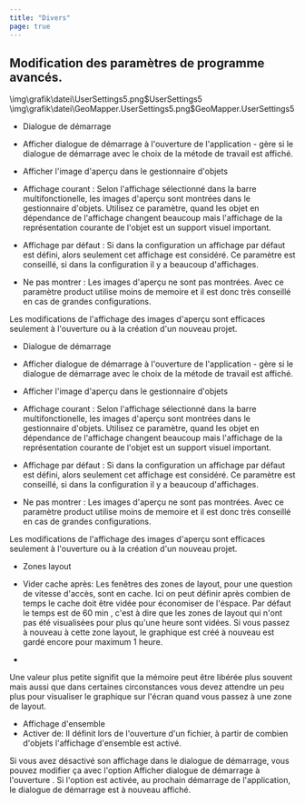 ```yaml
---
title: "Divers"
page: true
---
```

## Modification des param&#232;tres de programme avanc&#233;s.

<GeoDesigner>
<Image>\img\grafik\datei\UserSettings5.png$UserSettings5</Image>
</GeoDesigner>
<GeoMapper>
<Image>\img\grafik\datei\GeoMapper.UserSettings5.png$GeoMapper.UserSettings5</Image>
</GeoMapper>


<GeoDesigner>

- <Bold> Dialogue de d&#233;marrage </Bold> 
- Afficher dialogue de d&#233;marrage &#224; l&#39;ouverture de l&#39;application - g&#232;re si le dialogue de d&#233;marrage avec le choix de la m&#233;tode de travail est affich&#233;.




- <Bold> Afficher l&#39;image d&#39;aper&#231;u dans le gestionnaire d&#39;objets </Bold> 
- <Bold> Affichage courant </Bold> : Selon l&#39;affichage s&#233;lectionn&#233; dans la barre multifonctionelle, les images d&#39;aper&#231;u sont montr&#233;es dans le gestionnaire d&#39;objets. Utilisez ce param&#232;tre, quand les objet en d&#233;pendance de l&#39;affichage changent beaucoup mais l&#39;affichage de la repr&#233;sentation courante de l&#39;objet est un support visuel important.


- <Bold> Affichage par d&#233;faut </Bold> : Si dans la configuration un affichage par d&#233;faut est d&#233;fini, alors seulement cet affichage est consid&#233;r&#233;. Ce param&#232;tre est conseill&#233;, si dans la configuration il y a beaucoup d&#39;affichages. 


- <Bold> Ne pas montrer </Bold> : Les images d&#39;aper&#231;u ne sont pas montr&#233;es. Avec ce param&#232;tre <Placeholder>product</Placeholder> utilise moins de memoire et il est donc tr&#232;s conseill&#233; en cas de grandes configurations.






<Success>
Les modifications de l&#39;affichage des images d&#39;aper&#231;u sont efficaces seulement &#224; l&#39;ouverture ou &#224; la cr&#233;ation d&#39;un nouveau projet.
</Success>

</GeoDesigner>
<GeoMapper>

- <Bold> Dialogue de d&#233;marrage </Bold> 
- Afficher dialogue de d&#233;marrage &#224; l&#39;ouverture de l&#39;application - g&#232;re si le dialogue de d&#233;marrage avec le choix de la m&#233;tode de travail est affich&#233;.




- <Bold> Afficher l&#39;image d&#39;aper&#231;u dans le gestionnaire d&#39;objets </Bold> 
- <Bold> Affichage courant </Bold> : Selon l&#39;affichage s&#233;lectionn&#233; dans la barre multifonctionelle, les images d&#39;aper&#231;u sont montr&#233;es dans le gestionnaire d&#39;objets. Utilisez ce param&#232;tre, quand les objet en d&#233;pendance de l&#39;affichage changent beaucoup mais l&#39;affichage de la repr&#233;sentation courante de l&#39;objet est un support visuel important.


- <Bold> Affichage par d&#233;faut </Bold> : Si dans la configuration un affichage par d&#233;faut est d&#233;fini, alors seulement cet affichage est consid&#233;r&#233;. Ce param&#232;tre est conseill&#233;, si dans la configuration il y a beaucoup d&#39;affichages. 


- <Bold> Ne pas montrer </Bold> : Les images d&#39;aper&#231;u ne sont pas montr&#233;es. Avec ce param&#232;tre <Placeholder>product</Placeholder> utilise moins de memoire et il est donc tr&#232;s conseill&#233; en cas de grandes configurations.






<Success>
Les modifications de l&#39;affichage des images d&#39;aper&#231;u sont efficaces seulement &#224; l&#39;ouverture ou &#224; la cr&#233;ation d&#39;un nouveau projet.
</Success>


- <Bold> Zones layout </Bold> 
- <Bold> Vider cache apr&#232;s: </Bold>  Les fen&#234;tres des zones de layout, pour une question de vitesse d&#39;acc&#232;s, sont en cache. Ici on peut d&#233;finir apr&#232;s combien de temps le cache doit &#234;tre vid&#233;e pour &#233;conomiser de l&#39;&#233;space. Par d&#233;faut le temps est de <Bold> 60 min </Bold> , c&#39;est &#224; dire que les zones de layout qui n&#39;ont pas &#233;t&#233; visualis&#233;es pour plus qu&#39;une heure sont vid&#233;es. Si vous passez &#224; nouveau &#224; cette zone layout, le graphique est cr&#233;&#233; &#224; nouveau est gard&#233; encore pour maximum 1 heure.

- 

<Warning>
Une valeur plus petite signifit que la m&#233;moire peut &#234;tre lib&#233;r&#233;e plus souvent mais aussi que dans certaines circonstances vous devez attendre un peu plus pour visualiser le graphique sur l&#39;&#233;cran quand vous passez &#224; une zone de layout.

</Warning>


- <Bold> Affichage d&#39;ensemble </Bold> 
- <Bold> Activer de: </Bold>  Il d&#233;finit lors de l&#39;ouverture d&#39;un fichier, &#224; partir de combien d&#39;objets l&#39;affichage d&#39;ensemble est activ&#233;.






</GeoMapper>

<Success>
Si vous avez d&#233;sactiv&#233; son affichage dans le dialogue de d&#233;marrage, vous pouvez modifier &#231;a avec l&#39;option  <Italic> Afficher dialogue de d&#233;marrage &#224; l&#39;ouverture </Italic> . Si l&#39;option est activ&#233;e, au prochain d&#233;marrage de l&#39;application, le dialogue de d&#233;marrage est &#224; nouveau affich&#233;.
</Success>
 